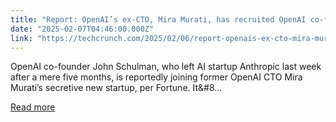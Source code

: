 ```yaml
---
title: "Report: OpenAI’s ex-CTO, Mira Murati, has recruited OpenAI co-founder John Schulman"
date: "2025-02-07T04:46:00.000Z"
link: "https://techcrunch.com/2025/02/06/report-openais-ex-cto-mira-murati-has-recruited-openai-co-founder-john-schulman/"
---
```


OpenAI co-founder John Schulman, who left AI startup Anthropic last week after a mere five months, is reportedly joining former OpenAI CTO Mira Murati&#8217;s secretive new startup, per Fortune. It&#8...

[Read more](https://techcrunch.com/2025/02/06/report-openais-ex-cto-mira-murati-has-recruited-openai-co-founder-john-schulman/)
